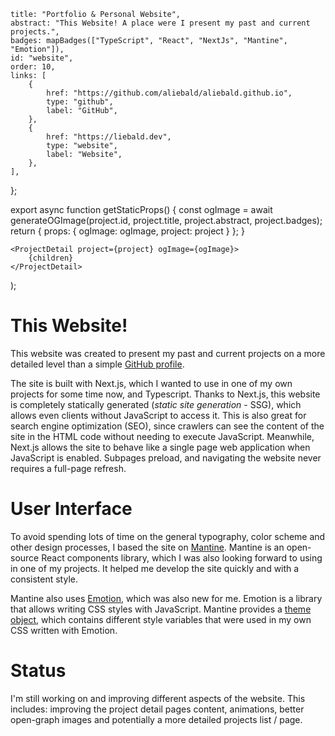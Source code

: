 	title: "Portfolio & Personal Website",
	abstract: "This Website! A place were I present my past and current projects.",
	badges: mapBadges(["TypeScript", "React", "NextJs", "Mantine", "Emotion"]),
	id: "website",
	order: 10,
	links: [
		{
			href: "https://github.com/aliebald/aliebald.github.io",
			type: "github",
			label: "GitHub",
		},
		{
			href: "https://liebald.dev",
			type: "website",
			label: "Website",
		},
	],
};


export async function getStaticProps() {
	const ogImage = await generateOGImage(project.id, project.title, project.abstract, project.badges);
	return { props: { ogImage: ogImage, project: project } };
}

	<ProjectDetail project={project} ogImage={ogImage}>
		{children}
	</ProjectDetail>
);

# This Website!

This website was created to present my past and current projects on a more detailed level than a simple [GitHub profile](https://github.com/aliebald).

The site is built with Next.js, which I wanted to use in one of my own projects for some time now, and Typescript.
Thanks to Next.js, this website is completely statically generated (_static site generation_ - SSG), which allows even clients without JavaScript to access it.
This is also great for search engine optimization (SEO), since crawlers can see the content of the site in the HTML code without needing to execute JavaScript.
Meanwhile, Next.js allows the site to behave like a single page web application when JavaScript is enabled. Subpages preload, and navigating the website never requires a full-page refresh.

# User Interface

To avoid spending lots of time on the general typography, color scheme and other design processes, I based the site on [Mantine](https://mantine.dev).
Mantine is an open-source React components library, which I was also looking forward to using in one of my projects.
It helped me develop the site quickly and with a consistent style.

Mantine also uses [Emotion](https://emotion.sh), which was also new for me.
Emotion is a library that allows writing CSS styles with JavaScript.
Mantine provides a [theme object](https://mantine.dev/theming/theme-object), which contains different style variables that were used in my own CSS written with Emotion.

# Status

I'm still working on and improving different aspects of the website.
This includes: improving the project detail pages content, animations, better open-graph images and potentially a more detailed projects list / page.

<UnderConstruction />
